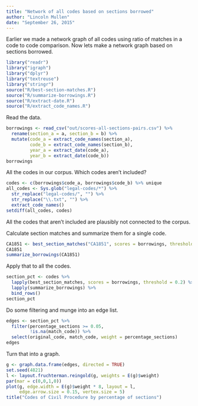 ```yaml
---
title: "Network of all codes based on sections borrowed"
author: "Lincoln Mullen"
date: "September 26, 2015"
---
```


Earlier we made a network graph of all codes using ratio of matches in a code to code comparison. Now lets make a network graph based on sections borrowed.

```r
library("readr")
library("igraph")
library("dplyr")
library("textreuse")
library("stringr")
source("R/best-section-matches.R")
source("R/summarize-borrowings.R")
source("R/extract-date.R")
source("R/extract_code_names.R")
```

Read the data.

```r
borrowings <- read_csv("out/scores-all-sections-pairs.csv") %>% 
  rename(section_a = a, section_b = b) %>% 
  mutate(code_a = extract_code_names(section_a),
         code_b = extract_code_names(section_b),
         year_a = extract_date(code_a),
         year_b = extract_date(code_b))
borrowings
```

All the codes in our corpus. Which codes aren't included?

```r
codes <- c(borrowings$code_a, borrowings$code_b) %>% unique
all_codes <- Sys.glob("legal-codes/*") %>% 
  str_replace("legal-codes/", "") %>% 
  str_replace("\\.txt", "") %>% 
  extract_code_names()
setdiff(all_codes, codes)
```

All the codes that aren't included are plausibly not connected to the corpus.

Calculate section matches and summarize them for a single code.

```r
CA1851 <- best_section_matches("CA1851", scores = borrowings, threshold = 0.2)
CA1851
summarize_borrowings(CA1851)
```

Apply that to all the codes.

```r
section_pct <- codes %>% 
  lapply(best_section_matches, scores = borrowings, threshold = 0.2) %>% 
  lapply(summarize_borrowings) %>% 
  bind_rows()
section_pct
```

Do some filtering and munge into an edge list.

```r
edges <- section_pct %>% 
  filter(percentage_sections >= 0.05,
         !is.na(match_code)) %>% 
  select(original_code, match_code, weight = percentage_sections)
edges
```

Turn that into a graph.

```r
g <- graph.data.frame(edges, directed = TRUE)
set.seed(4821)
l <- layout.fruchterman.reingold(g, weights = E(g)$weight)
par(mar = c(0,0,1,0))
plot(g, edge.width = E(g)$weight * 8, layout = l,
     edge.arrow.size = 0.15, vertex.size = 5)
title("Codes of Civil Procedure by percentage of sections")
```
